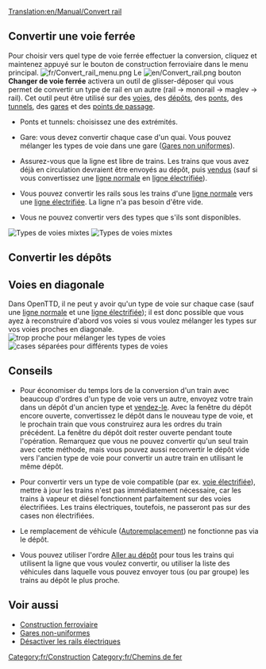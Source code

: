 [[Translation:en/Manual/Convert rail]]
{{fr/Tutoriel}}{{fr/Amorce}}

==Convertir une voie ferrée==
Pour choisir vers quel type de voie ferrée effectuer la conversion, cliquez et maintenez appuyé sur le bouton de construction ferroviaire dans le menu principal.
[[File:fr/Convert rail menu.png|none]]
Le [[File:en/Convert rail.png]] bouton '''Changer de voie ferrée''' activera un outil de glisser-déposer qui vous permet de convertir un type de rail en un autre (rail -> monorail -> maglev -> rail). Cet outil peut être utilisé sur des [[fr/Manual/Construction de voies|voies]], des [[fr/Manual/Construction de dépôts|dépôts]], des [[fr/Manual/Ponts|ponts]], des [[fr/Manual/Tunnels|tunnels]], des [[fr/Manual/Gares|gares]] et des [[fr/Manual/Points de contrôle|points de passage]].

* Ponts et tunnels: choisissez une des extrémités.

* Gare: vous devez convertir chaque case d'un quai. Vous pouvez mélanger les types de voie dans une gare ([[fr/Archive/Manual/Settings/Gares non uniformes|Gares non uniformes]]).

* Assurez-vous que la ligne est libre de trains. Les trains que vous avez déjà en circulation devraient être envoyés au dépôt, puis [[fr/Manual/Vendre un train complet|vendus]] (sauf si vous convertissez une [[fr/Manual/Base Set/Lignes ferroviaires|ligne normale]] en [[fr/Manual/Base Set/Chemin de fer électrifié|ligne électrifiée]]).

* Vous pouvez convertir les rails sous les trains d'une [[fr/Manual/Base Set/Lignes ferroviaires|ligne normale]] vers une [[fr/Manual/Base Set/Chemin de fer électrifié|ligne électrifiée]]. La ligne n'a pas besoin d'être vide.

* Vous ne pouvez convertir vers des types que s'ils sont disponibles.
[[File:en/Convert station.png|left|frame|Types de voies mixtes]]
[[File:en/Convert rail tunnel.png|none|frame|Types de voies mixtes]]
{{en/-}}

==Convertir les dépôts==
{{fr/Note|Seuls les [[fr/Manual/Dépôts|dépôts]] vides peuvent être convertis (à moins que le type de rail soit compatible)}}


==Voies en diagonale==
Dans OpenTTD, il ne peut y avoir qu'un type de voie sur chaque case (sauf une [[fr/Manual/Base Set/Lignes ferroviaires|ligne normale]] et une [[fr/Manual/Base Set/Chemin de fer électrifié|ligne électrifiée]]); il est donc possible que vous ayez à reconstruire d'abord vos voies si vous voulez mélanger les types sur vos voies proches en diagonale.
[[File:en/Convert rail close.png|left|frame|trop proche pour mélanger les types de voies]]
[[File:en/Convert rail good.png|none|frame|cases séparées pour différents types de voies]] 
{{en/-}}
==Conseils==
* Pour économiser du temps lors de la conversion d'un train avec beaucoup d'ordres d'un type de voie vers un autre, envoyez votre train dans un dépôt d'un ancien type et [[fr/Manual/Vendre un train complet|vendez-le]]. Avec la fenêtre du dépôt encore ouverte, convertissez le dépôt dans le nouveau type de voie, et le prochain train que vous construirez aura les ordres du train précédent. La fenêtre du dépôt doit rester ouverte pendant toute l'opération. Remarquez que vous ne pouvez convertir qu'un seul train avec cette méthode, mais vous pouvez aussi reconvertir le dépôt vide vers l'ancien type de voie pour convertir un autre train en utilisant le même dépôt.

* Pour convertir vers un type de voie compatible (par ex. [[fr/Manual/Base Set/Chemin de fer électrifié|voie électrifiée]]), mettre à jour les trains n'est pas immédiatement nécessaire, car les trains à vapeur et diésel fonctionnent parfaitement sur des voies électrifiées. Les trains électriques, toutefois, ne passeront pas sur des cases non électrifiées.

* Le remplacement de véhicule ([[fr/Manual/Remplacement de véhicules#autoremplacement|Autoremplacement]]) ne fonctionne pas via le dépôt.

* Vous pouvez utiliser l'ordre [[fr/Manual/Ordres|Aller au dépôt]] pour tous les trains qui utilisent la ligne que vous voulez convertir, ou utiliser la liste des véhicules dans laquelle vous pouvez envoyer tous (ou par groupe) les trains au dépôt le plus proche.

==Voir aussi==
*[[fr/Manual/Construction Ferroviaire|Construction ferroviaire]]
*[[fr/Archive/Manual/Settings/Gares non uniformes|Gares non-uniformes]]
*[[fr/Archive/Manual/Settings/Options avancées/Véhicules|Désactiver les rails électriques]]

[[Category:fr/Construction]]
[[Category:fr/Chemins de fer]]